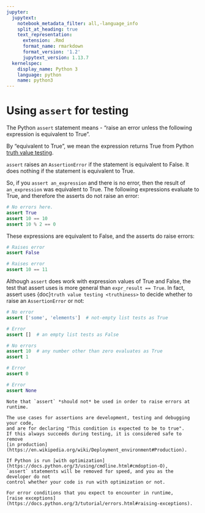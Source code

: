 ```yaml
---
jupyter:
  jupytext:
    notebook_metadata_filter: all,-language_info
    split_at_heading: true
    text_representation:
      extension: .Rmd
      format_name: rmarkdown
      format_version: '1.2'
      jupytext_version: 1.13.7
  kernelspec:
    display_name: Python 3
    language: python
    name: python3
---
```


# Using `assert` for testing

The Python `assert` statement means - "raise an error unless
the following expression is equivalent to True".

By "equivalent to True", we mean the expression returns True
from Python [truth value testing](truthiness.Rmd).

`assert` raises an `AssertionError` if the statement is equivalent to False.
It does nothing if the statement is equivalent to True.

So, if you `assert an_expression` and there is no error, then
the result of `an_expression` was equivalent to True.  The
following expressions evaluate to True, and therefore the
asserts do not raise an error:

```python
# No errors here.
assert True
assert 10 == 10
assert 10 % 2 == 0
```

These expressions are equivalent to False, and the asserts do
raise errors:

```python
# Raises error
assert False
```

```python
# Raises error
assert 10 == 11
```

Although `assert` does work with expression values of True and
False, the test that assert uses is more general than
`expr_result == True`.  In fact, assert uses {doc}`truth value
testing <truthiness>` to decide whether to raise an
`AssertionError` or not:

```python
# No error
assert ['some', 'elements']  # not-empty list tests as True
```

```python
# Error
assert []  # an empty list tests as False
```

```python
# No errors
assert 10  # any number other than zero evaluates as True
assert 1
```

```python
# Error
assert 0
```

```python
# Error
assert None
```

<!-- #md -->

```warning
Note that `assert` *should not* be used in order to raise errors at runtime.

The use cases for assertions are development, testing and debugging your code,
and are for declaring "This condition is expected to be to true".
If this always succeeds during testing, it is considered safe to remove
[in production](https://en.wikipedia.org/wiki/Deployment_environment#Production).

If Python is run [with optimization](https://docs.python.org/3/using/cmdline.html#cmdoption-O),
`assert` statements will be removed for speed, and you as the developer do not
control whether your code is run with optimization or not.

For error conditions that you expect to encounter in runtime,
[raise exceptions](https://docs.python.org/3/tutorial/errors.html#raising-exceptions).
```

<!-- #endmd -->
